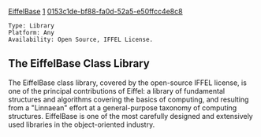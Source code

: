 [[Property:title|EiffelBase]]
[[Property:weight|1]]
[[Property:uuid|0153c1de-bf88-fa0d-52a5-e50ffcc4e8c8]]
 Type: Library
 Platform: Any
 Availability: Open Source, IFFEL License. 

==The EiffelBase Class Library==

The EiffelBase class library, covered by the open-source IFFEL license, is one of the principal contributions of Eiffel: a library of fundamental structures and algorithms covering the basics of computing, and resulting from a "Linnaean" effort at a general-purpose taxonomy of computing structures. EiffelBase is one of the most carefully designed and extensively used libraries in the object-oriented industry. 



